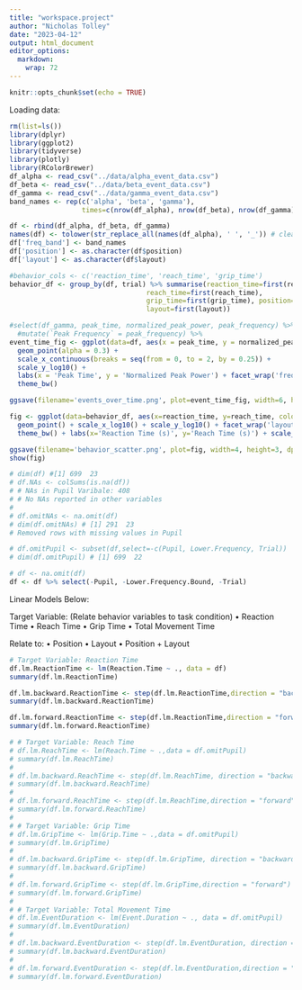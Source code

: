 ```yaml
---
title: "workspace.project"
author: "Nicholas Tolley"
date: "2023-04-12"
output: html_document
editor_options: 
  markdown: 
    wrap: 72
---
```


```r
knitr::opts_chunk$set(echo = TRUE)
```

Loading data:

```r
rm(list=ls())
library(dplyr)
library(ggplot2)
library(tidyverse)
library(plotly)
library(RColorBrewer)
df_alpha <- read_csv("../data/alpha_event_data.csv")
df_beta <- read_csv("../data/beta_event_data.csv")
df_gamma <- read_csv("../data/gamma_event_data.csv")
band_names <- rep(c('alpha', 'beta', 'gamma'),
                  times=c(nrow(df_alpha), nrow(df_beta), nrow(df_gamma)))

df <- rbind(df_alpha, df_beta, df_gamma)
names(df) <- tolower(str_replace_all(names(df_alpha), ' ', '_')) # clean names
df['freq_band'] <- band_names
df['position'] <- as.character(df$position)
df['layout'] <- as.character(df$layout)

#behavior_cols <- c('reaction_time', 'reach_time', 'grip_time')
behavior_df <- group_by(df, trial) %>% summarise(reaction_time=first(reaction_time),
                                  reach_time=first(reach_time),
                                  grip_time=first(grip_time), position=first(position),
                                  layout=first(layout))

```

```r
#select(df_gamma, peak_time, normalized_peak_power, peak_frequency) %>%
  #mutate(`Peak Frequency` = peak_frequency) %>% 
event_time_fig <- ggplot(data=df, aes(x = peak_time, y = normalized_peak_power, color=peak_frequency)) +
  geom_point(alpha = 0.3) +
  scale_x_continuous(breaks = seq(from = 0, to = 2, by = 0.25)) +
  scale_y_log10() +
  labs(x = 'Peak Time', y = 'Normalized Peak Power') + facet_wrap('freq_band', ncol=1) + scale_y_log10() +
  theme_bw()

ggsave(filename='events_over_time.png', plot=event_time_fig, width=6, height=6, dpi=400)
```

```r

fig <- ggplot(data=behavior_df, aes(x=reaction_time, y=reach_time, color=position)) +
  geom_point() + scale_x_log10() + scale_y_log10() + facet_wrap('layout', nrow=2, ncol=2) +
  theme_bw() + labs(x='Reaction Time (s)', y='Reach Time (s)') + scale_color_brewer(palette='Dark2')

ggsave(filename='behavior_scatter.png', plot=fig, width=4, height=3, dpi=400)
show(fig)

```

```r
# dim(df) #[1] 699  23
# df.NAs <- colSums(is.na(df))
# # NAs in Pupil Varibale: 408
# # No NAs reported in other variables
# 
# df.omitNAs <- na.omit(df)
# dim(df.omitNAs) # [1] 291  23
# Removed rows with missing values in Pupil

# df.omitPupil <- subset(df,select=-c(Pupil, Lower.Frequency, Trial))
# dim(df.omitPupil) # [1] 699  22

# df <- na.omit(df)
df <- df %>% select(-Pupil, -Lower.Frequency.Bound, -Trial)

```

Linear Models Below:

Target Variable: (Relate behavior variables to task condition) •
Reaction Time • Reach Time • Grip Time • Total Movement Time

Relate to: • Position • Layout • Position + Layout

```r

# Target Variable: Reaction Time
df.lm.ReactionTime <- lm(Reaction.Time ~ ., data = df)
summary(df.lm.ReactionTime)

df.lm.backward.ReactionTime <- step(df.lm.ReactionTime,direction = "backward")
summary(df.lm.backward.ReactionTime)

df.lm.forward.ReactionTime <- step(df.lm.ReactionTime,direction = "forward")
summary(df.lm.forward.ReactionTime)

# # Target Variable: Reach Time
# df.lm.ReachTime <- lm(Reach.Time ~ .,data = df.omitPupil)
# summary(df.lm.ReachTime)
# 
# df.lm.backward.ReachTime <- step(df.lm.ReachTime, direction = "backward")
# summary(df.lm.backward.ReachTime)
# 
# df.lm.forward.ReachTime <- step(df.lm.ReachTime,direction = "forward")
# summary(df.lm.forward.ReachTime)
# 
# # Target Variable: Grip Time 
# df.lm.GripTime <- lm(Grip.Time ~ .,data = df.omitPupil)
# summary(df.lm.GripTime)
# 
# df.lm.backward.GripTime <- step(df.lm.GripTime, direction = "backward")
# summary(df.lm.backward.GripTime)
# 
# df.lm.forward.GripTime <- step(df.lm.GripTime,direction = "forward")
# summary(df.lm.forward.GripTime)
# 
# # Target Variable: Total Movement Time
# df.lm.EventDuration <- lm(Event.Duration ~ ., data = df.omitPupil)
# summary(df.lm.EventDuration)
# 
# df.lm.backward.EventDuration <- step(df.lm.EventDuration, direction = "backward")
# summary(df.lm.backward.EventDuration)
# 
# df.lm.forward.EventDuration <- step(df.lm.EventDuration,direction = "forward")
# summary(df.lm.forward.EventDuration)

```
